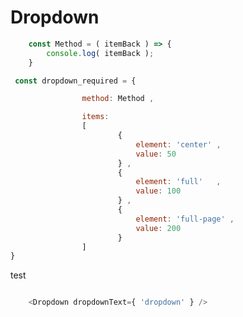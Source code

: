 

<Meta title="Tooltip/Dropdown/readme" />


# Dropdown


```javascript
    const Method = ( itemBack ) => {     
        console.log( itemBack );     
    }
```

```javascript
 const dropdown_required = {

                method: Method , 

                items:
                [
                        { 
                            element: 'center' , 
                            value: 50 
                        } , 
                        { 
                            element: 'full'   ,
                            value: 100 
                        } , 
                        {
                            element: 'full-page' ,
                            value: 200
                        }
                ]
}
```

test

```javascript

    <Dropdown dropdownText={ 'dropdown' } />

```

